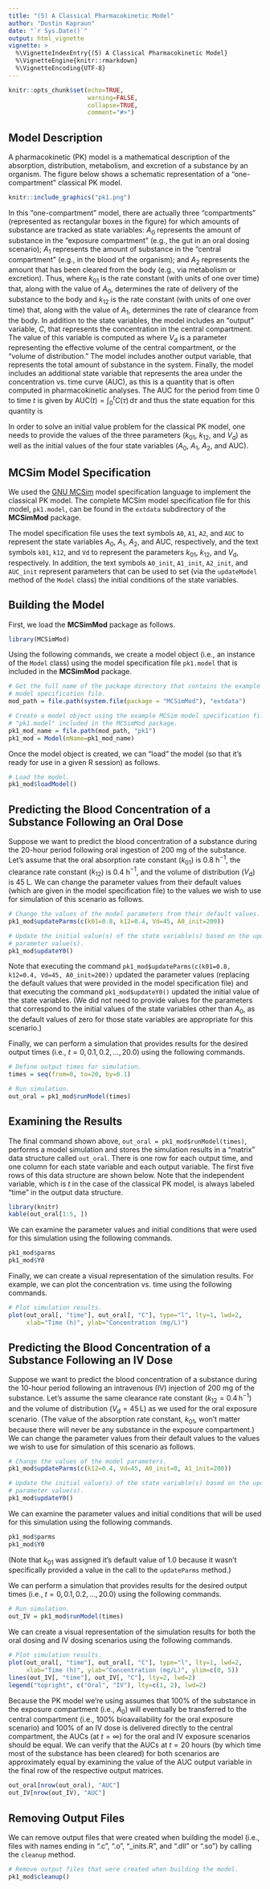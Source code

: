 ```yaml
---
title: "(5) A Classical Pharmacokinetic Model"
author: "Dustin Kapraun"
date: "`r Sys.Date()`"
output: html_vignette
vignette: >
  %\VignetteIndexEntry{(5) A Classical Pharmacokinetic Model}
  %\VignetteEngine{knitr::rmarkdown}
  %\VignetteEncoding{UTF-8}
---
```


```r
knitr::opts_chunk$set(echo=TRUE,
                      warning=FALSE,
                      collapse=TRUE,
                      comment="#>")
```

## Model Description

A pharmacokinetic (PK) model is a mathematical description of the absorption, distribution, metabolism, and excretion of a substance by an organism. The figure below shows a schematic representation of a "one-compartment" classical PK model.
```r
knitr::include_graphics("pk1.png")
```

In this "one-compartment" model, there are actually three "compartments" (represented as rectangular boxes in the figure) for which amounts of substance are tracked as state variables: $A_0$ represents the amount of substance in the "exposure compartment" (e.g., the gut in an oral dosing scenario); $A_1$ represents the amount of substance in the "central compartment" (e.g., in the blood of the organism); and $A_2$ represents the amount that has been cleared from the body (e.g., via metabolism or excretion). Thus,
\begin{align}
  \frac{\textrm{d}}{\textrm{d}t}A_0(t) &= -k_{01} A_0(t), \\
  \frac{\textrm{d}}{\textrm{d}t}A_1(t) &= k_{01} A_0(t) - k_{12} A_1(t), \textrm{ and} \\
  \frac{\textrm{d}}{\textrm{d}t}A_2(t) &= k_{12} A_1(t), \\
\end{align}
where $k_{01}$ is the rate constant (with units of one over time) that, along with the value of $A_0$, determines the rate of delivery of the substance to the body and $k_{12}$ is the rate constant (with units of one over time) that, along with the value of $A_1$, determines the rate of clearance from the body. In addition to the state variables, the model includes an "output" variable, $C$, that represents the concentration in the central compartment. The value of this variable is computed as
\begin{equation}
  C(t) = \frac{A_1(t)}{V_\textrm{d}},
\end{equation}
where $V_\textrm{d}$ is a parameter representing the effective volume of the central compartment, or the "volume of distribution." The model includes another output variable,
\begin{equation}
  A_\textrm{tot} = A_0 + A_1 + A_2,
\end{equation}
that represents the total amount of substance in the system. Finally, the model includes an additional state variable that represents the area under the concentration vs. time curve (AUC), as this is a quantity that is often computed in pharmacokinetic analyses. The AUC for the period from time $0$ to time $t$ is given by $\textrm{AUC}(t) = \int_0^t C(\tau) \, \textrm{d}\tau$ and thus the state equation for this quantity is
\begin{equation}
  \frac{\textrm{d}}{\textrm{d}t} \textrm{AUC}(t) = C(t).
\end{equation}

In order to solve an initial value problem for the classical PK model, one needs to provide the values of the three parameters ($k_{01}$, $k_{12}$, and $V_\textrm{d}$) as well as the initial values of the four state variables ($A_0$, $A_1$, $A_2$, and $\textrm{AUC}$).

## MCSim Model Specification

We used the [GNU MCSim](https://www.gnu.org/software/mcsim/) model specification language to implement the classical PK model. The complete MCSim model specification file for this model, `pk1.model`, can be found in the `extdata` subdirectory of the **MCSimMod** package.

The model specification file uses the text symbols `A0`, `A1`, `A2`, and `AUC` to represent the state variables $A_0$, $A_1$, $A_2$, and $\textrm{AUC}$, respectively, and the text symbols `k01`, `k12`, and `Vd` to represent the parameters $k_{01}$, $k_{12}$, and $V_\textrm{d}$, respectively. In addition, the text symbols `A0_init`, `A1_init`, `A2_init`, and `AUC_init` represent parameters that can be used to set (via the `updateModel` method of the `Model` class) the initial conditions of the state variables.

## Building the Model

First, we load the **MCSimMod** package as follows.
```r
library(MCSimMod)
```

Using the following commands, we create a model object (i.e., an instance of the `Model` class) using the model specification file `pk1.model` that is included in the **MCSimMod** package.
```r
# Get the full name of the package directory that contains the example MCSim
# model specification file.
mod_path = file.path(system.file(package = "MCSimMod"), "extdata")

# Create a model object using the example MCSim model specification file 
# "pk1.model" included in the MCSimMod package.
pk1_mod_name = file.path(mod_path, "pk1")
pk1_mod = Model(mName=pk1_mod_name)
```

Once the model object is created, we can "load" the model (so that it's ready for use in a given R session) as follows.
```r
# Load the model.
pk1_mod$loadModel()
```

## Predicting the Blood Concentration of a Substance Following an Oral Dose

Suppose we want to predict the blood concentration of a substance during the 20-hour period following oral ingestion of 200 mg of the substance. Let's assume that the oral absorption rate constant ($k_{01}$) is 0.8 h$^{-1}$, the clearance rate constant ($k_{12}$) is 0.4 h$^{-1}$, and the volume of distribution ($V_\textrm{d}$) is 45 L. We can change the parameter values from their default values (which are given in the model specification file) to the values we wish to use for simulation of this scenario as follows.
```r
# Change the values of the model parameters from their default values.
pk1_mod$updateParms(c(k01=0.8, k12=0.4, Vd=45, A0_init=200))

# Update the initial value(s) of the state variable(s) based on the updated
# parameter value(s).
pk1_mod$updateY0()
```

Note that executing the command `pk1_mod$updateParms(c(k01=0.8, k12=0.4, Vd=45, A0_init=200))` updated the parameter values (replacing the default values that were provided in the model specification file) and that executing the command `pk1_mod$updateY0()` updated the initial value of the state variables. (We did not need to provide values for the parameters that correspond to the initial values of the state variables other than $A_0$, as the default values of zero for those state variables are appropriate for this scenario.)

Finally, we can perform a simulation that provides results for the desired output times (i.e., $t = 0, 0.1, 0.2, \ldots, 20.0$) using the following commands.
```r
# Define output times for simulation.
times = seq(from=0, to=20, by=0.1)

# Run simulation.
out_oral = pk1_mod$runModel(times)
```

## Examining the Results

The final command shown above, `out_oral = pk1_mod$runModel(times)`, performs a model simulation and stores the simulation results in a "matrix" data structure called `out_oral`. There is one row for each output time, and one column for each state variable and each output variable. The first five rows of this data structure are shown below. Note that the independent variable, which is $t$ in the case of the classical PK model, is always labeled "time" in the output data structure.
```r
library(knitr)
kable(out_oral[1:5, ])
```

We can examine the parameter values and initial conditions that were used for this simulation using the following commands.
```r
pk1_mod$parms
pk1_mod$Y0
```

Finally, we can create a visual representation of the simulation results. For example, we can plot the concentration vs. time using the following commands.
```r
# Plot simulation results.
plot(out_oral[, "time"], out_oral[, "C"], type="l", lty=1, lwd=2,
     xlab="Time (h)", ylab="Concentration (mg/L)")
```

## Predicting the Blood Concentration of a Substance Following an IV Dose

Suppose we want to predict the blood concentration of a substance during the 10-hour period following an intravenous (IV) injection of 200 mg of the substance. Let's assume the same clearance rate constant ($k_{12} = 0.4 \, \textrm{h}^{-1}$) and the volume of distribution ($V_\textrm{d} = 45 \, \textrm{L}$) as we used for the oral exposure scenario. (The value of the absorption rate constant, $k_{01}$, won't matter because there will never be any substance in the exposure compartment.) We can change the parameter values from their default values to the values we wish to use for simulation of this scenario as follows.
```r
# Change the values of the model parameters.
pk1_mod$updateParms(c(k12=0.4, Vd=45, A0_init=0, A1_init=200))

# Update the initial value(s) of the state variable(s) based on the updated
# parameter value(s).
pk1_mod$updateY0()
```

We can examine the parameter values and initial conditions that will be used for this simulation using the following commands.
```r
pk1_mod$parms
pk1_mod$Y0
```
(Note that $k_{01}$ was assigned it's default value of 1.0 because it wasn't specifically provided a value in the call to the `updateParms` method.)

We can perform a simulation that provides results for the desired output times (i.e., $t = 0, 0.1, 0.2, \ldots, 20.0$) using the following commands.
```r
# Run simulation.
out_IV = pk1_mod$runModel(times)
```

We can create a visual representation of the simulation results for both the oral dosing and IV dosing scenarios using the following commands.
```r
# Plot simulation results.
plot(out_oral[, "time"], out_oral[, "C"], type="l", lty=1, lwd=2,
     xlab="Time (h)", ylab="Concentration (mg/L)", ylim=c(0, 5))
lines(out_IV[, "time"], out_IV[, "C"], lty=2, lwd=2)
legend("topright", c("Oral", "IV"), lty=c(1, 2), lwd=2)
```

Because the PK model we're using assumes that 100% of the substance in the exposure compartment (i.e., $A_0$) will eventually be transferred to the central compartment (i.e., 100% bioavailability for the oral exposure scenario) and 100% of an IV dose is delivered directly to the central compartment, the AUCs (at $t = \infty$) for the oral and IV exposure scenarios should be equal. We can verify that the AUCs at $t = 20$ hours (by which time most of the substance has been cleared) for both scenarios are approximately equal by examining the value of the $\textrm{AUC}$ output variable in the final row of the respective output matrices.
```r
out_oral[nrow(out_oral), "AUC"]
out_IV[nrow(out_IV), "AUC"]
```

## Removing Output Files

We can remove output files that were created when building the model (i.e., files with names ending in ".c", ".o", "_inits.R", and ".dll" or ".so") by calling the `cleanup` method.
```r
# Remove output files that were created when building the model.
pk1_mod$cleanup()
```